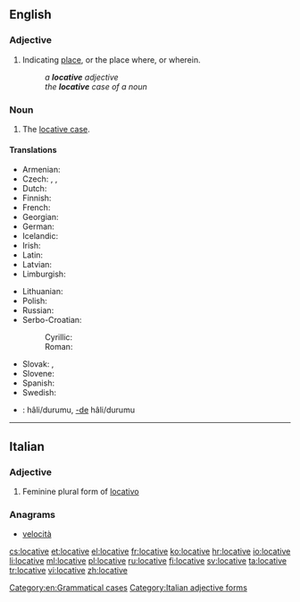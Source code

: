 ==English==

===Adjective===
{{en-adj|-}}

# {{context|grammar|lang=en}} Indicating [[place]], or the place where, or wherein.
#: ''a '''locative''' adjective''
#: ''the '''locative''' case of a noun''

===Noun===
{{en-noun}}

# {{context|grammar|lang=en}} The [[locative case]].

====Translations====
{{trans-top|grammatical case}}
* Armenian: {{t-|hy|ներգոյական|tr=nergoyakan}}
* Czech: {{t-|cs|šestý pád|m}}, {{t+|cs|lokativ|m}}, {{t+|cs|lokál|m}}
* Dutch: {{t+|nl|locatief|m}}
* Finnish: {{t+|fi|lokatiivi}}
* French: {{t+|fr|locatif|m}}
* Georgian: {{t-|ka|ადგილობრივი|sc=Geor}}
* German: {{t+|de|Lokativ|m}}
* Icelandic: {{t+|is|staðarfall|n}}
* Irish: {{t-|ga|áitreabhach|m}}
* Latin: {{tø|la|[[casus]] [[locativus]]|m}}
* Latvian: {{t+|lv|lokatīvs|m}}
* Limburgish: {{t-|li|landjsval|f}}
{{trans-mid}}
* Lithuanian: {{t+|lt|vietininkas|m}}
* Polish: {{t+|pl|miejscownik|m}}
* Russian: {{t+|ru|местный падеж|m|tr=méstnyj padéž}}
* Serbo-Croatian:
*: Cyrillic: {{t-|sh|локатив|m}}
*: Roman: {{t-|sh|lokativ|m}}
* Slovak: {{t-|sk|šiesty pád|m}}, {{t+|sk|lokál|m}}
* Slovene: {{t+|sl|mestnik|m}}
* Spanish: {{t-|es|caso locativo|m}}
* Swedish: {{t+|sv|lokativ|n}}
* {{ttbc|tr}}: {{t+|tr|bulunma}} hâli/durumu, [[-de]] hâli/durumu<!-- please link to this properly. xte's suggestion looks bad. -->
{{trans-bottom}}

[[Category:en:Grammatical cases]]

----

==Italian==

===Adjective===
{{head|it}} {{f}}

# Feminine plural form of [[locativo]]

===Anagrams===
* [[velocità#Italian|velocità]]

[[Category:Italian adjective forms]]

[[cs:locative]]
[[et:locative]]
[[el:locative]]
[[fr:locative]]
[[ko:locative]]
[[hr:locative]]
[[io:locative]]
[[li:locative]]
[[ml:locative]]
[[pl:locative]]
[[ru:locative]]
[[fi:locative]]
[[sv:locative]]
[[ta:locative]]
[[tr:locative]]
[[vi:locative]]
[[zh:locative]]